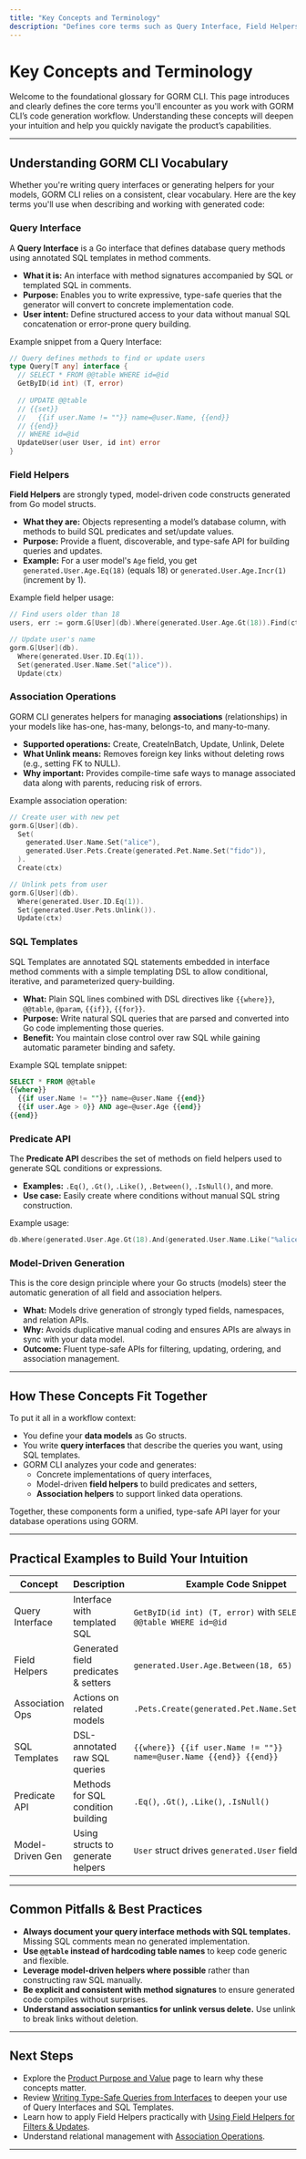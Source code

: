 ```yaml
---
title: "Key Concepts and Terminology"
description: "Defines core terms such as Query Interface, Field Helpers, Association Operations, SQL Templates, Predicate API, and Model-Driven Generation. Helps users build intuition for the product vocabulary and what each term means in the context of GORM CLI workflows."
---
```


# Key Concepts and Terminology

Welcome to the foundational glossary for GORM CLI. This page introduces and clearly defines the core terms you'll encounter as you work with GORM CLI’s code generation workflow. Understanding these concepts will deepen your intuition and help you quickly navigate the product’s capabilities.

---

## Understanding GORM CLI Vocabulary

Whether you're writing query interfaces or generating helpers for your models, GORM CLI relies on a consistent, clear vocabulary. Here are the key terms you'll use when describing and working with generated code:

### Query Interface
A **Query Interface** is a Go interface that defines database query methods using annotated SQL templates in method comments. 

- **What it is:** An interface with method signatures accompanied by SQL or templated SQL in comments.
- **Purpose:** Enables you to write expressive, type-safe queries that the generator will convert to concrete implementation code.
- **User intent:** Define structured access to your data without manual SQL concatenation or error-prone query building.

Example snippet from a Query Interface:
```go
// Query defines methods to find or update users
type Query[T any] interface {
  // SELECT * FROM @@table WHERE id=@id
  GetByID(id int) (T, error)
  
  // UPDATE @@table
  // {{set}}
  //   {{if user.Name != ""}} name=@user.Name, {{end}}
  // {{end}}
  // WHERE id=@id
  UpdateUser(user User, id int) error
}
```

### Field Helpers
**Field Helpers** are strongly typed, model-driven code constructs generated from Go model structs.

- **What they are:** Objects representing a model’s database column, with methods to build SQL predicates and set/update values.
- **Purpose:** Provide a fluent, discoverable, and type-safe API for building queries and updates.
- **Example:** For a user model's `Age` field, you get `generated.User.Age.Eq(18)` (equals 18) or `generated.User.Age.Incr(1)` (increment by 1).

Example field helper usage:
```go
// Find users older than 18
users, err := gorm.G[User](db).Where(generated.User.Age.Gt(18)).Find(ctx)

// Update user's name
gorm.G[User](db).
  Where(generated.User.ID.Eq(1)).
  Set(generated.User.Name.Set("alice")).
  Update(ctx)
```

### Association Operations
GORM CLI generates helpers for managing **associations** (relationships) in your models like has-one, has-many, belongs-to, and many-to-many.

- **Supported operations:** Create, CreateInBatch, Update, Unlink, Delete
- **What Unlink means:** Removes foreign key links without deleting rows (e.g., setting FK to NULL).
- **Why important:** Provides compile-time safe ways to manage associated data along with parents, reducing risk of errors.

Example association operation:
```go
// Create user with new pet
gorm.G[User](db).
  Set(
    generated.User.Name.Set("alice"),
    generated.User.Pets.Create(generated.Pet.Name.Set("fido")),
  ).
  Create(ctx)

// Unlink pets from user
gorm.G[User](db).
  Where(generated.User.ID.Eq(1)).
  Set(generated.User.Pets.Unlink()).
  Update(ctx)
```

### SQL Templates
SQL Templates are annotated SQL statements embedded in interface method comments with a simple templating DSL to allow conditional, iterative, and parameterized query-building.

- **What:** Plain SQL lines combined with DSL directives like `{{where}}`, `@@table`, `@param`, `{{if}}`, `{{for}}`.
- **Purpose:** Write natural SQL queries that are parsed and converted into Go code implementing those queries.
- **Benefit:** You maintain close control over raw SQL while gaining automatic parameter binding and safety.

Example SQL template snippet:
```sql
SELECT * FROM @@table
{{where}}
  {{if user.Name != ""}} name=@user.Name {{end}}
  {{if user.Age > 0}} AND age=@user.Age {{end}}
{{end}}
```

### Predicate API
The **Predicate API** describes the set of methods on field helpers used to generate SQL conditions or expressions.

- **Examples:** `.Eq()`, `.Gt()`, `.Like()`, `.Between()`, `.IsNull()`, and more.
- **Use case:** Easily create where conditions without manual SQL string construction.

Example usage:
```go
db.Where(generated.User.Age.Gt(18).And(generated.User.Name.Like("%alice%")))
```

### Model-Driven Generation
This is the core design principle where your Go structs (models) steer the automatic generation of all field and association helpers.

- **What:** Models drive generation of strongly typed fields, namespaces, and relation APIs.
- **Why:** Avoids duplicative manual coding and ensures APIs are always in sync with your data model.
- **Outcome:** Fluent type-safe APIs for filtering, updating, ordering, and association management.

---

## How These Concepts Fit Together

To put it all in a workflow context:

- You define your **data models** as Go structs.
- You write **query interfaces** that describe the queries you want, using SQL templates.
- GORM CLI analyzes your code and generates:
  - Concrete implementations of query interfaces,
  - Model-driven **field helpers** to build predicates and setters,
  - **Association helpers** to support linked data operations.

Together, these components form a unified, type-safe API layer for your database operations using GORM.

---

## Practical Examples to Build Your Intuition

| Concept              | Description                              | Example Code Snippet                                  |
|----------------------|------------------------------------------|------------------------------------------------------|
| Query Interface      | Interface with templated SQL             | `GetByID(id int) (T, error)` with `SELECT * FROM @@table WHERE id=@id`|
| Field Helpers        | Generated field predicates & setters    | `generated.User.Age.Between(18, 65)`                 |
| Association Ops      | Actions on related models                 | `.Pets.Create(generated.Pet.Name.Set("fido"))`    |
| SQL Templates        | DSL-annotated raw SQL queries             | `{{where}} {{if user.Name != ""}} name=@user.Name {{end}} {{end}}`|
| Predicate API        | Methods for SQL condition building        | `.Eq()`, `.Gt()`, `.Like()`, `.IsNull()`             |
| Model-Driven Gen     | Using structs to generate helpers         | `User` struct drives `generated.User` field helpers  |

---

## Common Pitfalls & Best Practices

- **Always document your query interface methods with SQL templates.** Missing SQL comments mean no generated implementation.
- **Use `@@table` instead of hardcoding table names** to keep code generic and flexible.
- **Leverage model-driven helpers where possible** rather than constructing raw SQL manually.
- **Be explicit and consistent with method signatures** to ensure generated code compiles without surprises.
- **Understand association semantics for unlink versus delete.** Use unlink to break links without deletion.

---

## Next Steps

- Explore the [Product Purpose and Value](../product-intro-value/product-purpose) page to learn why these concepts matter.
- Review [Writing Type-Safe Queries from Interfaces](../../guides/core-workflows/writing-type-safe-queries) to deepen your use of Query Interfaces and SQL Templates.
- Learn how to apply Field Helpers practically with [Using Field Helpers for Filters & Updates](../../guides/core-workflows/using-field-helpers).
- Understand relational management with [Association Operations](../../guides/core-workflows/association-operations).

---